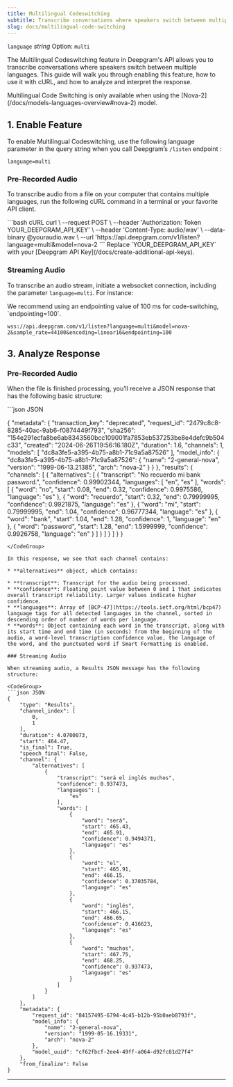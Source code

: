 ```yaml
---
title: Multilingual Codeswitching
subtitle: Transcribe conversations where speakers switch between multiple languages.
slug: docs/multilingual-code-switching
---
```



`language` *string* Option: `multi`

<div class="flex flex-row gap-2">
<Markdown src="../snippets/pre-recorded.mdx" /> <Markdown src="../snippets/streaming.mdx" /> <Markdown src="../snippets/en-and-es.mdx" />
</div>

The Multilingual Codeswitching feature in Deepgram's API allows you to transcribe conversations where speakers switch between multiple languages. This guide will walk you through enabling this feature, how to use it with cURL, and how to analyze and interpret the response.

<Info>
  Multilingual Code Switching is only available when using the [Nova-2](/docs/models-languages-overview#nova-2) model.
</Info>

## 1. Enable Feature

To enable Multilingual Codeswitching, use the following language parameter in the query string when you call Deepgram’s `/listen` endpoint :

`language=multi`

### Pre-Recorded Audio

To transcribe audio from a file on your computer that contains multiple languages, run the following cURL command in a terminal or your favorite API client.

<CodeGroup>
  ```bash cURL
  curl \
    --request POST \
    --header 'Authorization: Token YOUR_DEEPGRAM_API_KEY' \
    --header 'Content-Type: audio/wav' \
    --data-binary @youraudio.wav \
    --url 'https://api.deepgram.com/v1/listen?language=multi&model=nova-2
  ```
</CodeGroup>

<Warning>
  Replace `YOUR_DEEPGRAM_API_KEY` with your [Deepgram API Key](/docs/create-additional-api-keys).
</Warning>

### Streaming Audio

To transcribe an audio stream, initiate a websocket connection, including the parameter `language=multi`. For instance:

<Info>
  We recommend using an endpointing value of 100 ms for code-switching, `endpointing=100`.
</Info>

```
wss://api.deepgram.com/v1/listen?language=multi&model=nova-2&sample_rate=44100&encoding=linear16&endpointing=100
```

## 3. Analyze Response

### Pre-Recorded Audio

When the file is finished processing, you’ll receive a JSON response that has the following basic structure:

<CodeGroup>
  ```json JSON

  {
      "metadata": {
          "transaction_key": "deprecated",
          "request_id": "2479c8c8-8285-40ac-9ab6-f0874449f793",
          "sha256": "154e291ecfa8be6ab8343560bcc109001fa7853eb537253be8e4defc9b504c33",
          "created": "2024-06-26T19:56:16.180Z",
          "duration": 1.6,
          "channels": 1,
          "models": [
              "dc8a3fe5-a395-4b75-a8b1-71c9a5a87526"
          ],
          "model_info": {
              "dc8a3fe5-a395-4b75-a8b1-71c9a5a87526": {
                  "name": "2-general-nova",
                  "version": "1999-06-13.21385",
                  "arch": "nova-2"
              }
          }
      },
      "results": {
          "channels": [
              {
                  "alternatives": [
                      {
                          "transcript": "No recuerdo mi bank password.",
                          "confidence": 0.99902344,
                          "languages": [
                              "en",
                              "es"
                          ],
                          "words": [
                              {
                                  "word": "no",
                                  "start": 0.08,
                                  "end": 0.32,
                                  "confidence": 0.9975586,
                                  "language": "es"
                              },
                              {
                                  "word": "recuerdo",
                                  "start": 0.32,
                                  "end": 0.79999995,
                                  "confidence": 0.9921875,
                                  "language": "es"
                              },
                              {
                                  "word": "mi",
                                  "start": 0.79999995,
                                  "end": 1.04,
                                  "confidence": 0.96777344,
                                  "language": "es"
                              },
                              {
                                  "word": "bank",
                                  "start": 1.04,
                                  "end": 1.28,
                                  "confidence": 1,
                                  "language": "en"
                              },
                              {
                                  "word": "password",
                                  "start": 1.28,
                                  "end": 1.5999999,
                                  "confidence": 0.9926758,
                                  "language": "en"
                              }
                          ]
                      }
                  ]
              }
          ]
      }
  }
  ```
</CodeGroup>

In this response, we see that each channel contains:

* **alternatives** object, which contains:

  * **transcript**: Transcript for the audio being processed.
  * **confidence**: Floating point value between 0 and 1 that indicates overall transcript reliability. Larger values indicate higher confidence.
  * **languages**: Array of [BCP-47](https://tools.ietf.org/html/bcp47) language tags for all detected languages in the channel, sorted in descending order of number of words per language.
  * **words**: Object containing each word in the transcript, along with its start time and end time (in seconds) from the beginning of the audio, a word-level transcription confidence value, the language of the word, and the punctuated word if Smart Formatting is enabled.

### Streaming Audio

When streaming audio, a Results JSON message has the following structure:

<CodeGroup>
  ```json JSON
  {
      "type": "Results",
      "channel_index": [
          0,
          1
      ],
      "duration": 4.0700073,
      "start": 464.47,
      "is_final": True,
      "speech_final": False,
      "channel": {
          "alternatives": [
              {
                  "transcript": "será el inglés muchos",
                  "confidence": 0.937473,
                  "languages": [
                      "es"
                  ],
                  "words": [
                      {
                          "word": "será",
                          "start": 465.43,
                          "end": 465.91,
                          "confidence": 0.9494371,
                          "language": "es"
                      },
                      {
                          "word": "el",
                          "start": 465.91,
                          "end": 466.15,
                          "confidence": 0.37035784,
                          "language": "es"
                      },
                      {
                          "word": "inglés",
                          "start": 466.15,
                          "end": 466.65,
                          "confidence": 0.416623,
                          "language": "es"
                      },
                      {
                          "word": "muchos",
                          "start": 467.75,
                          "end": 468.25,
                          "confidence": 0.937473,
                          "language": "es"
                      }
                  ]
              }
          ]
      },
      "metadata": {
          "request_id": "84157495-6794-4c45-b12b-95b0aeb8793f",
          "model_info": {
              "name": "2-general-nova",
              "version": "1999-05-16.19331",
              "arch": "nova-2"
          },
          "model_uuid": "cf62fbcf-2ee4-49ff-a064-d92fc81d27f4"
      },
      "from_finalize": False
  }
  ```
</CodeGroup>

***
